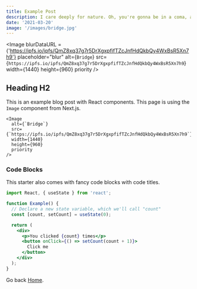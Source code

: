 ```yaml
---
title: Example Post
description: I care deeply for nature. Oh, you're gonna be in a coma, all right. He'll want to use your yacht, and I don't want this thing smelling like fish. Get me a vodka rocks. And a piece of toast. No! I was ashamed to be SEEN with you. I like being with you.
date: '2021-03-20'
image: '/images/bridge.jpg'
---
```


<Image
  blurDataURL = {'https://ipfs.io/ipfs/QmZ8xq37g7r5DrXgxpfifTZcJnfHdQkbQy4WxBsR5Xn7h9'}
  placeholder="blur"
  alt={`Bridge`}
  src={`https://ipfs.io/ipfs/QmZ8xq37g7r5DrXgxpfifTZcJnfHdQkbQy4WxBsR5Xn7h9`}
  width={1440}
  height={960}
  priority
/>

## Heading H2

This is an example blog post with React components. This page is using the `Image` component from Next.js.

```jsx:example-post.mdx
<Image
  alt={`Bridge`}
  src={`https://ipfs.io/ipfs/QmZ8xq37g7r5DrXgxpfifTZcJnfHdQkbQy4WxBsR5Xn7h9`}
  width={1440}
  height={960}
  priority
/>
```

### Code Blocks

This starter also comes with fancy code blocks with code titles.

```jsx:example.jsx
import React, { useState } from 'react';

function Example() {
  // Declare a new state variable, which we'll call "count"
  const [count, setCount] = useState(0);

  return (
    <div>
      <p>You clicked {count} times</p>
      <button onClick={() => setCount(count + 1)}>
        Click me
      </button>
    </div>
  );
}
```

Go back [Home](/).
